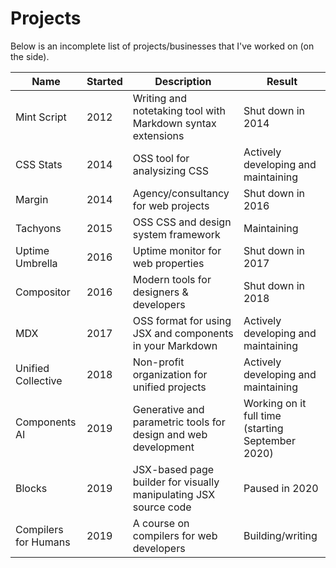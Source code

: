# Projects

Below is an incomplete list of projects/businesses that
I've worked on (on the side).

| Name | Started | Description | Result |
| ---- | ------- | ----------- | ------ |
| Mint Script | 2012 | Writing and notetaking tool with Markdown syntax extensions | Shut down in 2014 |
| CSS Stats | 2014 | OSS tool for analysizing CSS | Actively developing and maintaining |
| Margin | 2014 | Agency/consultancy for web projects | Shut down in 2016 |
| Tachyons | 2015 | OSS CSS and design system framework | Maintaining |
| Uptime Umbrella | 2016 | Uptime monitor for web properties | Shut down in 2017 |
| Compositor | 2016 | Modern tools for designers & developers | Shut down in 2018 |
| MDX | 2017 | OSS format for using JSX and components in your Markdown | Actively developing and maintaining |
| Unified Collective | 2018 | Non-profit organization for unified projects | Actively developing and maintaining |
| Components AI | 2019 | Generative and parametric tools for design and web development | Working on it full time (starting September 2020) |
| Blocks | 2019 | JSX-based page builder for visually manipulating JSX source code | Paused in 2020 |
| Compilers for Humans | 2019 | A course on compilers for web developers | Building/writing |
